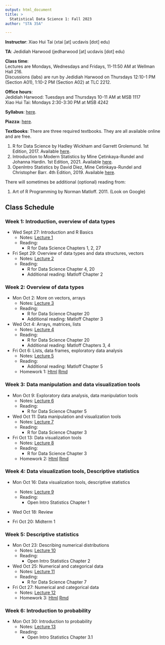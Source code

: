 ```yaml
---
output: html_document
title: >
  Statistical Data Science 1: Fall 2023
author: "STA 35A"

---
```


**Instructor**: Xiao Hui Tai (xtai [at] ucdavis [dot] edu)

**TA**: Jedidiah Harwood (jedharwood [at] ucdavis [dot] edu)

**Class time**:   
Lectures are Mondays, Wednesdays and Fridays, 11-11:50 AM at Wellman Hall 216.  
Discussions (labs) are run by Jedidiah Harwood on Thursdays 12:10-1 PM (Section A01), 1:10-2 PM (Section A02) at TLC 2212.

**Office hours**:  
Jedidiah Harwood: Tuesdays and Thursdays 10-11 AM at MSB 1117   
Xiao Hui Tai: Mondays 2:30-3:30 PM at MSB 4242

**Syllabus**: [here](https://xhtai.github.io/statdatasci/syllabus_35A_F23.html).

**Piazza**: [here](https://piazza.com/ucdavis/fall2023/sta035aa01a02fq2023/). 

**Textbooks**:
There are three required textbooks. They are all available online and are free. 

1. R for Data Science by Hadley Wickham and Garrett Grolemund. 1st Edition, 2017. Available [here](https://r4ds.had.co.nz/index.html).
2. Introduction to Modern Statistics by Mine Çetinkaya-Rundel and Johanna Hardin. 1st Edition, 2021. Available [here](https://openintro-ims.netlify.app/index.html).
3. OpenIntro Statistics by David Diez, Mine Cetinkaya-Rundel and Christopher Barr. 4th Edition, 2019. Available [here](https://www.openintro.org/book/os/).

There will sometimes be additional (optional) reading from: 

1. Art of R Programming by Norman Matloff. 2011. (Look on Google)

## Class Schedule

### Week 1: Introduction, overview of data types	
- Wed Sept 27: Introduction and R Basics
  - Notes: [Lecture 1](https://xhtai.github.io/statdatasci/lectures/lecture1/lecture1.html)
  - Reading: 
    - R for Data Science Chapters 1, 2, 27

- Fri Sept 29: Overview of data types and data structures, vectors
  - Notes: [Lecture 2](https://xhtai.github.io/statdatasci/lectures/lecture2/lecture2.html)
  - Reading:
    - R for Data Science Chapter 4, 20
    - Additional reading: Matloff Chapter 2



### Week 2: Overview of data types
- Mon Oct 2: More on vectors, arrays
  - Notes: [Lecture 3](https://xhtai.github.io/statdatasci/lectures/lecture3/lecture3.html)
  - Reading:
    - R for Data Science Chapter 20
    - Additional reading: Matloff Chapter 3

- Wed Oct 4: Arrays, matrices, lists
  - Notes: [Lecture 4](https://xhtai.github.io/statdatasci/lectures/lecture4/lecture4.html)
  - Reading:
    - R for Data Science Chapter 20
    - Additional reading: Matloff Chapters 3, 4

- Fri Oct 6: Lists, data frames, exploratory data analysis
  - Notes: [Lecture 5](https://xhtai.github.io/statdatasci/lectures/lecture5/lecture5.html)
  - Reading:
    - Additional reading: Matloff Chapter 5
  - Homework 1: [Html](https://xhtai.github.io/statdatasci/homework/homework1/HW1.html) [Rmd](https://xhtai.github.io/statdatasci/homework/homework1/HW1.Rmd)



### Week 3: Data manipulation and data visualization tools
- Mon Oct 9: Exploratory data analysis, data manipulation tools
  - Notes: [Lecture 6](https://xhtai.github.io/statdatasci/lectures/lecture6/lecture6.html)
  - Reading:
    - R for Data Science Chapter 5

- Wed Oct 11: Data manipulation and visualization tools
  - Notes: [Lecture 7](https://xhtai.github.io/statdatasci/lectures/lecture7/lecture7.html)
  - Reading:
    - R for Data Science Chapter 3

- Fri Oct 13: Data visualization tools
  - Notes: [Lecture 8](https://xhtai.github.io/statdatasci/lectures/lecture8/lecture8.html)
  - Reading:
    - R for Data Science Chapter 3
  - Homework 2: [Html](https://xhtai.github.io/statdatasci/homework/homework2/HW2.html) [Rmd](https://xhtai.github.io/statdatasci/homework/homework2/HW2.Rmd)


### Week 4: Data visualization tools, Descriptive statistics
- Mon Oct 16: Data visualization tools, descriptive statistics
  - Notes: [Lecture 9](https://xhtai.github.io/statdatasci/lectures/lecture9/lecture9.html)
  - Reading:
    - Open Intro Statistics Chapter 1

- Wed Oct 18: Review

- Fri Oct 20: Midterm 1


### Week 5: Descriptive statistics
- Mon Oct 23: Describing numerical distributions
  - Notes: [Lecture 10](https://xhtai.github.io/statdatasci/lectures/lecture10/lecture10.html)
  - Reading:
    - Open Intro Statistics Chapter 2

- Wed Oct 25: Numerical and categorical data
  - Notes: [Lecture 11](https://xhtai.github.io/statdatasci/lectures/lecture11/lecture11.html)
  - Reading:
    - R for Data Science Chapter 7

- Fri Oct 27: Numerical and categorical data
  - Notes: [Lecture 12](https://xhtai.github.io/statdatasci/lectures/lecture12/lecture12.html)
  - Homework 3: [Html](https://xhtai.github.io/statdatasci/homework/homework3/HW3.html) [Rmd](https://xhtai.github.io/statdatasci/homework/homework3/HW3.Rmd)

### Week 6: Introduction to probability
- Mon Oct 30: Introduction to probability
  - Notes: [Lecture 13](https://xhtai.github.io/statdatasci/lectures/lecture13/lecture13.html)
  - Reading:
    - Open Intro Statistics Chapter 3.1

<!-- - Wed Nov 1: Conditional, marginal and joint probability; Bayes' Theorem -->
<!--   - Notes:  -->
<!--   - Reading:  -->
<!--     - Open Intro Statistics Chapter 3.2 -->

<!-- - Fri Nov 3: Random variables and common distributions -->
<!--   - Notes:  -->
<!--   - Reading:  -->
<!--     - Open Intro Statistics Chapter 3.4, 3.5 -->
<!--   - Homework 4:  -->

<!-- ### Week 7: Common distributions -->
<!-- - Mon Nov 6: Bernoulli and binomial distribution -->
<!--   - Notes:  -->
<!--   - Reading:  -->
<!--     - Open Intro Statistics Chapter 4.3 -->

<!-- - Wed Nov 8: Binomial and Poisson distribution -->
<!--   - Notes:  -->
<!--   - Reading: -->
<!--     - Open Intro Statistics Chapter 4.5 -->

<!-- - Fri Nov 10: Veterans Day -->
<!--   - Homework 5:  -->

<!-- ### Week 8: Normal distribution -->
<!-- - Mon Nov 13: Poisson and Normal distribution -->
<!--   - Notes:  -->
<!--   - Reading:  -->
<!--     - Open Intro Statistics Chapter 4.1 -->

<!-- - Wed Nov 15: Review -->

<!-- - Fri Nov 17: Midterm 2 -->


<!-- ### Week 9: Sampling distributions  -->
<!-- - Mon Nov 20: Normal distribution, sampling distributions -->
<!--   - Notes:  -->
<!--   - Reading:  -->
<!--     - Open Intro Statistics Chapter 5.1  -->

<!-- - Wed Nov 22, Fri Nov 24: Thanksgiving -->

<!-- ### Week 10: Sampling distributions, confidence intervals  -->
<!-- - Mon Nov 27: Sampling distribution of sample mean and proportion -->
<!--   - Notes:  -->
<!--   - Homework 6:  -->

<!-- - Wed Nov 29: Introduction to confidence intervals  -->
<!--   - Notes:  -->
<!--   - Reading: -->
<!--     - Open Intro Statistics Chapter 5.2  -->

<!-- - Fri Dec 1: Confidence intervals for population mean and proportion  -->
<!--   - Notes:  -->
<!--   - Reading: -->
<!--     - Open Intro Statistics Chapter 7.1.1-7.1.4 -->

<!-- ### Week 11: Hypothesis testing  -->
<!-- - Mon Dec 4: Hypothesis testing framework and errors  -->
<!--   - Notes:  -->
<!--   - Reading: -->
<!--     - Open Intro Statistics Chapter 5.3 -->
<!--   - Homework 7:  -->
<!-- - Wed Dec 6: Hypothesis testing for population mean and proportion  -->
<!--   - Notes:  -->
<!--   - Reading: -->
<!--     - Open Intro Statistics Chapter 6.1 -->
<!-- - Fri Dec 8: Confidence intervals and one-sided tests  -->
<!--   - Notes:  -->

